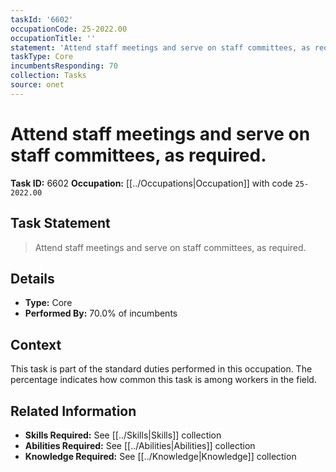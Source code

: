 ```yaml
---
taskId: '6602'
occupationCode: 25-2022.00
occupationTitle: ''
statement: 'Attend staff meetings and serve on staff committees, as required.'
taskType: Core
incumbentsResponding: 70
collection: Tasks
source: onet
---
```

# Attend staff meetings and serve on staff committees, as required.

**Task ID:** 6602
**Occupation:** [[../Occupations|Occupation]] with code `25-2022.00`

## Task Statement

> Attend staff meetings and serve on staff committees, as required.

## Details

- **Type:** Core
- **Performed By:** 70.0% of incumbents

## Context

This task is part of the standard duties performed in this occupation. The percentage indicates how common this task is among workers in the field.

## Related Information

- **Skills Required:** See [[../Skills|Skills]] collection
- **Abilities Required:** See [[../Abilities|Abilities]] collection
- **Knowledge Required:** See [[../Knowledge|Knowledge]] collection
